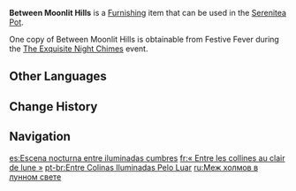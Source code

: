 {{Furnishing Infobox
|id             = 360425
|image          = Item Between Moonlit Hills.png
|category       = Landscape
|subcategory    = Lighting
|quality        = 4
|adeptal_energy = 90
|load           = 220
|reduced_load   = 108
|description    = A magnificent and elegantly designed Mingxiao Lantern that is said to commemorate a certain adeptus. It is shaped like a swan goose with its wings stretched out, soaring between the cloudless moonlit sky and mountain fog. When the lights are turned on after nightfall, all who pass by the lantern would be enveloped in its warm colors and feel at peace, as if they have received some form of blessing. Gaze at it for a while longer, and you might even hear echoes of melody upon your ears.
|mention        = Adeptus
|blueprint      = 
|source1        = [[The Exquisite Night Chimes#Festive Fever|Festive Fever]] during [[The Exquisite Night Chimes]]
|event          = The Exquisite Night Chimes
}}
'''Between Moonlit Hills''' is a [[Furnishing]] item that can be used in the [[Serenitea Pot]].

One copy of Between Moonlit Hills is obtainable from Festive Fever during the [[The Exquisite Night Chimes]] event.

==Other Languages==
{{Other Languages
|en      = Between Moonlit Hills
|zhs     = 「景光浮转山月间」
|zhs_rm  = "Jǐngguāng Fúzhuǎn Shānyuè-jiān"
|zht     = 「景光浮轉山月間」
|zht_rm  = "Jǐngguāng Fúzhuǎn Shānyuè-jiān"
|zh_tl   = "The Light Drifting Between Mountains and Moons"
|ja      = 「山月の間に漂う光」
|ja_rm   = "Sangetsu no Aida ni Tadayou Hikari"
|ja_tl   = "The Light Drifting Between Mountains and Moons"
|ko      = 「산과 달의 경관」
|ko_rm   = "San'gwa Dal-ui Gyeonggwan"
|ko_tl   = "Scenery of Mountain and Moon"
|es      = Escena nocturna entre iluminadas cumbres
|es_tl   = Nocturnal Scene Between Illuminated Peaks
|fr      = «&nbsp;Entre les collines au clair de lune&nbsp;»
|fr_tl   = "Between the Hills in the Moonlight"
|ru      = Меж холмов в лунном свете
|ru_tl   = Between Hills in the Moonlight
|th      = "ทิวทัศน์กลางเขาใต้แสงจันทร์"
|th_rm   = 
|th_tl   = 
|vi      = Cảnh Trăng Giữa Núi Rừng
|vi_tl   = 
|de      = „Zwischen mondbeschienen Bergen“
|de_tl   = "Between Moonlit Mountains"
|id      = Di Antara Bukit Rembulan
|id_tl   = Between the Moon Hills
|pt      = Entre Colinas Iluminadas Pelo Luar
|pt_tl   = 
|tr      = Mehtaplı Tepelerin Arasında
|tr_tl   = 
|it      = Tra le colline al chiaro di luna
|it_tl   = Between Moonlit Hills
}}

==Change History==
{{Change History|3.4}}

==Navigation==
{{Furnishing Navbox|Exterior}}

[[es:Escena nocturna entre iluminadas cumbres]]
[[fr:« Entre les collines au clair de lune »]]
[[pt-br:Entre Colinas Iluminadas Pelo Luar]]
[[ru:Меж холмов в лунном свете]]